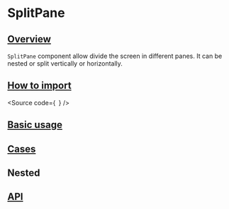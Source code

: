 

<Meta of={Stories} />

# SplitPane

## [Overview](#overview)

`SplitPane` component allow divide the screen in different panes.
It can be nested or split vertically or horizontally.

## [How to import](#how-to-import)

<Source
  code={`
`}
/>

## [Basic usage](#basic-usage)

<Canvas of={Stories.Base} />

## [Cases](#cases)

## Nested

<Canvas of={CaseStories.Nested} />

## [API](#api)

<ArgTypes of={Stories} />
